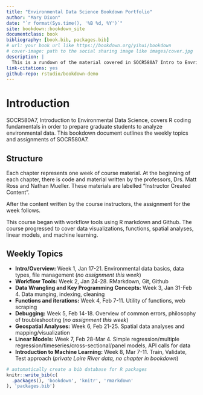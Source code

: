 ```yaml
--- 
title: "Environmental Data Science Bookdown Portfolio"
author: "Mary Dixon"
date: "`r format(Sys.time(), '%B %d, %Y')`"
site: bookdown::bookdown_site
documentclass: book
bibliography: [book.bib, packages.bib]
# url: your book url like https://bookdown.org/yihui/bookdown
# cover-image: path to the social sharing image like images/cover.jpg
description: |
  This is a rundown of the material covered in SOCR580A7 Intro to Envrionmental Data Science.
link-citations: yes
github-repo: rstudio/bookdown-demo
---
```


# Introduction

SOCR580A7, Introduction to Environmental Data Science, covers R coding fundamentals in order to prepare graduate students to analyze environmental data. This bookdown document outlines the weekly topics and assignments of SOCR580A7.

## Structure 

Each chapter represents one week of course material. At the beginning of each chapter, there is code and material written by the professors, Drs. Matt Ross and Nathan Mueller. These materials are labelled "Instructor Created Content". 

After the content written by the course instructors, the assignment for the week follows.  

This course began with workflow tools using R markdown and Github. The course progressed to cover data visualizations, functions, spatial analyses, linear models, and machine learning. 

## Weekly Topics

 - **Intro/Overview:** Week 1, Jan 17-21.  Environmental data basics, data types, file management (*no assignment this week*)  
 - **Workflow Tools:** Week 2, Jan 24-28.  RMarkdown, Git, Github  
 - **Data Wrangling and Key Programming Concepts:** Week 3, Jan 31-Feb 4. Data munging, indexing, cleaning   
 - **Functions and iterations:** Week 4, Feb 7-11. Utility of functions, web scraping  
 - **Debugging:** Week 5, Feb 14-18. Overview of common errors, philosophy of troubleshooting (*no assignment this week*)  
 - **Geospatial Analyses:** Week 6, Feb 21-25. Spatial data analyses and mapping/visualization  
 - **Linear Models:** Week 7, Feb 28-Mar 4. Simple regression/multiple regression/timeseries/cross-sectional/panel models, API calls for data  
 - **Introduction to Machine Learning:** Week 8, Mar 7-11. Train, Validate, Test approach (*private Loire River data, no chapter in bookdown*)  


```r
# automatically create a bib database for R packages
knitr::write_bib(c(
  .packages(), 'bookdown', 'knitr', 'rmarkdown'
), 'packages.bib')
```
